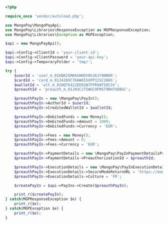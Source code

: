 ```php PHP 
<?php 

require_once 'vendor/autoload.php';

use MangoPay\MangoPayApi;
use MangoPay\Libraries\ResponseException as MGPResponseException;
use MangoPay\Libraries\Exception as MGPException;

$api = new MangoPayApi();

$api->Config->ClientId = 'your-client-id';
$api->Config->ClientPassword = 'your-api-key';
$api->Config->TemporaryFolder = 'tmp/';

try {
    $userId = 'user_m_01HQK25M6KVHKDV0S36JY9NRKR';
    $cardId = 'card_m_01J420XC7KAW655XPP12SC28HS';
    $walletId = 'wlt_m_01HQT6422EER2N7FPRXWTSDCSV';
    $preauthId = 'preauth_m_01JH3CJ75WGC9FMST9RH7SKBSC';

    $preauthPayIn = new \MangoPay\PayIn();
    $preauthPayIn->AuthorId = $userId;
    $preauthPayIn->CreditedWalletId = $walletId;

    $preauthPayIn->DebitedFunds = new Money();
    $preauthPayIn->DebitedFunds->Amount = 1000;
    $preauthPayIn->DebitedFunds->Currency = 'EUR';

    $preauthPayIn->Fees = new Money();
    $preauthPayIn->Fees->Amount = 0;
    $preauthPayIn->Fees->Currency = 'EUR';

    $preauthPayIn->PaymentDetails = new \MangoPay\PayInPaymentDetailsPreAuthorized();
    $preauthPayIn->PaymentDetails->PreauthorizationId = $preauthId;

    $preauthPayIn->ExecutionDetails = new \MangoPay\PayInExecutionDetailsDirect();
    $preauthPayIn->ExecutionDetails->SecureModeReturnURL = 'https://mangopay.com/docs/please-ignore';
    $preauthPayIn->ExecutionDetails->Culture = 'FR';

    $createPayIn = $api->PayIns->Create($preauthPayIn);

    print_r($createPayIn);
} catch(MGPResponseException $e) {
    print_r($e);
} catch(MGPException $e) {
    print_r($e);
}
```